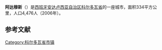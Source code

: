 {{Infobox settlement
| name                    = 阿达穆斯
| native_name             = Adamuz
| settlement_type         = 市镇
| image_skyline           = 
| imagesize               = 
| image_alt               = 
| image_caption           = 
| image_flag              = 
| flag_size               = 
| flag_alt                = 
| image_shield            = Escudo de Adamuz (Córdoba).svg
| shield_size             = 
| shield_alt              = 
| nickname                = 
| motto                   = 
| pushpin_map             = Spain
| pushpin_label_position  = 
| pushpin_map_alt         = 
| pushpin_map_caption     = 在西班牙的位置
| coordinates             = {{coord|38|01|N|4|31|W|region:ES|display=title, inline}}
| subdivision_type        = 国家
| subdivision_name        = {{ESP}}
| subdivision_type1       = [[西班牙行政区划|自治区]]
| subdivision_name1       = {{flag|Andalusia}}
| subdivision_type2       = [[省_(西班牙)|省]]
| subdivision_name2       = [[科尔多瓦省_(西班牙)|科尔多瓦省]]
| subdivision_type3       = [[县_(西班牙)|县]]
| subdivision_name3       = [[上瓜达尔基维尔县|上瓜达尔基维尔县]]
| established_title       = 
| established_date        = 
| leader_party            = 
| leader_title            = 
| leader_name             = 
| area_footnotes          = 
| area_total_km2          = 335
| elevation_footnotes     = 
| elevation_m             = 
|population_as_of = {{Spain metadata Wikidata|population_as_of}}
| population_footnotes = {{Spain metadata Wikidata|population_footnotes}}
|population_total = {{Spain metadata Wikidata|population_total}}
| population_density_km2  = auto
| population_demonym      = 
| population_note         = 
| timezone1               = [[欧洲中部时间|CET]]
| utc_offset1             = +1
| timezone1_DST           = [[欧洲中部夏令时间|CEST]]
| utc_offset1_DST         = +2
| postal_code_type        = 邮编
| postal_code             = 
| area_code_type          = 
| area_code               = 
| website                 = 
| footnotes               = 
}}
'''阿达穆斯'''（{{lang-es|'''Adamuz'''}}）是[[西班牙|西班牙]][[安达卢西亚自治区|安达卢西亚自治区]][[科尔多瓦省_(西班牙)|科尔多瓦省]]的一座城市，面积334平方公里，人口4,476人（2006年）。

==参考文献==
{{reflist}}


{{科尔多瓦省市镇}}
{{Authority control}}
{{DEFAULTSORT:Adamuz}}
[[Category:科尔多瓦省市镇|Category:科尔多瓦省市镇]]


{{Spain-geo-stub}}